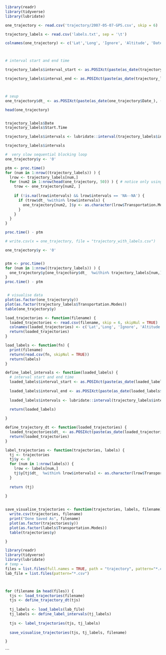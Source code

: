 ```r

library(readr)
library(tidyverse)
library(lubridate)

```

```r

one_trajectory <- read.csv('trajectory/2007-05-07-GPS.csv', skip = 6)

trajectory_labels <- read.csv('labels.txt', sep = '\t')
```

```r

colnames(one_trajectory) <- c('Lat','Long', 'Ignore', 'Altitude', 'DateP', 'Date_', 'Time_')



# interval start and end time

trajectory_labels$interval_start <- as.POSIXct(paste(as_date(trajectory_labels$Date), (trajectory_labels$Start.Time)), format="%Y-%m-%d %H:%M:%S")

trajectory_labels$interval_end <- as.POSIXct(paste(as_date(trajectory_labels$Date), (trajectory_labels$End.Time)), format="%Y-%m-%d %H:%M:%S")



# seup 
one_trajectory$dt_ <- as.POSIXct(paste(as_date(one_trajectory$Date_), (one_trajectory$Time_)), format="%Y-%m-%d %H:%M:%S")

head(one_trajectory)


trajectory_labels$Date
trajectory_labels$Start.Time

trajectory_labels$intervals <- lubridate::interval(trajectory_labels$interval_start, trajectory_labels$interval_end )

trajectory_labels$intervals

```


```r

#  very slow sequential blocking loop
one_trajectory$y <- '0'

ptm <- proc.time()
for (num in 1:nrow((trajectory_labels)) ) {
  lrow <- trajectory_labels[num,]
  for (num2 in 1:nrow(head(one_trajectory, 50)) ) { # notice only using 50 and not the 3000
    trow <- one_trajectory[num2, ]
    
    if (!is.na(lrow$intervals) && lrow$intervals == 'NA--NA') {
      if (trow$dt_ %within% lrow$intervals) {
        one_trajectory[num2, ]$y <- as.character(lrow$Transportation.Modes)
      } 
    }
  }
}

proc.time() - ptm

# write.csv(x = one_trajectory, file = "trajectory_with_labels.csv")

```

```r

one_trajectory$y <- '0'


ptm <- proc.time()
for (num in 1:nrow((trajectory_labels)) ) {
  one_trajectory$y[one_trajectory$dt_  %within% trajectory_labels[num,]$intervals] <- as.character(lrow$Transportation.Modes)
}
proc.time() - ptm


 # visualise data 
plot(as.factor(one_trajectory$y))
plot(as.factor(trajectory_labels$Transportation.Modes))
table(one_trajectory$y)

```



```r

load_trajectories <- function(filename) {
  loaded_trajectories <- read.csv(filename, skip = 6, skipNul = TRUE)
  colnames(loaded_trajectories) <- c('Lat','Long', 'Ignore', 'Altitude', 'DateP', 'Date_', 'Time_')
  return(loaded_trajectories)
}

load_labels <- function(fn) {
  print(filename)
  return(read.csv(fn, skipNul = TRUE))
  return(labels)
}

define_label_intervals <- function(loaded_labels) {
  # interval start and end time
  loaded_labels$interval_start <- as.POSIXct(paste(as_date(loaded_labels$Date), (loaded_labels$Start.Time)), format="%Y-%m-%d %H:%M:%S")
  
  loaded_labels$interval_end <- as.POSIXct(paste(as_date(loaded_labels$Date), (loaded_labels$End.Time)), format="%Y-%m-%d %H:%M:%S")
  
  loaded_labels$intervals <- lubridate::interval(trajectory_labels$interval_start, trajectory_labels$interval_end )
  
  return(loaded_labels)

}

define_trajectory_dt <- function(loaded_trajectories) {
  loaded_trajectories$dt_ <- as.POSIXct(paste(as_date(loaded_trajectories$Date_), (loaded_trajectories$Time_)), format="%Y-%m-%d %H:%M:%S")  
  return(loaded_trajectories)
}

label_trajectories <- function(trajectories, labels) {
  tj <- trajectories 
  tj$y <- 0
  for (num in 1:nrow(labels)) {
    lrow <- labels[num,]
    tj$y[tj$dt_  %within% lrow$intervals] <- as.character(lrow$Transportation.Modes)
  }
  
  return (tj)
  
}


save_visualise_trajectories <- function(trajectories, labels, filename) {
  write.csv(trajectories, filename)
  print("Done Saved As", filename)
  plot(as.factor(trajectories$y))
  plot(as.factor(labels$Transportation.Modes))
  table(trajectories$y)

}

```


```r

library(readr)
library(tidyverse)
library(lubridate)
# temp = 
files = list.files(full.names = TRUE, path = "trajectory", pattern="*.csv", include.dirs = TRUE)
lab_file = list.files(pattern="*.csv")



for (filename in head(files)) {
  tjs <- load_trajectories(filename)
  tjs <- define_trajectory_dt(tjs)
  
  tj_labels <- load_labels(lab_file)
  tj_labels <- define_label_intervals(tj_labels)
  
  tjs <- label_trajectories(tjs, tj_labels)
  
  save_visualise_trajectories(tjs, tj_labels, filename)

}


```



```


